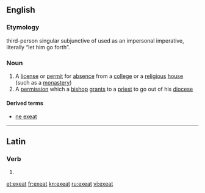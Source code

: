 ==English==

===Etymology===
{{etyl|la|en}} third-person singular subjunctive of {{term|exeo|exeō|depart|lang=la}} used as an impersonal imperative, literally “let him go forth”.

===Noun===
{{en-noun}}

# A [[license]] or [[permit]] for [[absence]] from a [[college]] or a [[religious]] [[house]] (such as a [[monastery]])
# A [[permission]] which a [[bishop]] [[grant]]s to a [[priest]] to go out of his [[diocese]]

====Derived terms====
* [[ne exeat]]

----

==Latin==

===Verb===
{{la-verb-form|exeat}}

# {{conjugation of|exeo|exeō|3|s|pres|act|sub|lang=la}}{{la-conj-form-gloss|exeo|3|s|pres|act|sub}}

[[et:exeat]]
[[fr:exeat]]
[[kn:exeat]]
[[ru:exeat]]
[[vi:exeat]]